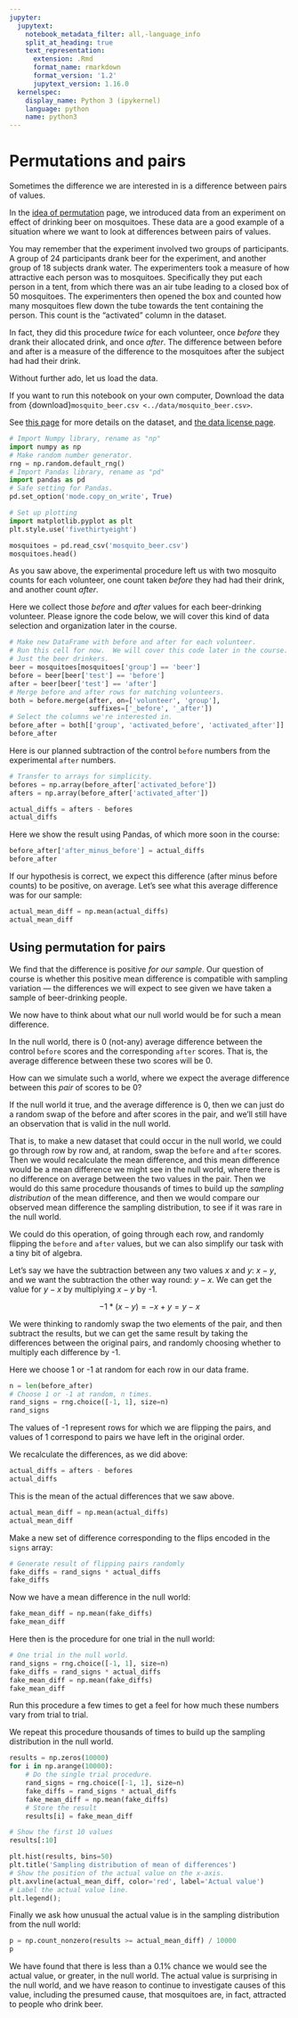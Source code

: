 ```yaml
---
jupyter:
  jupytext:
    notebook_metadata_filter: all,-language_info
    split_at_heading: true
    text_representation:
      extension: .Rmd
      format_name: rmarkdown
      format_version: '1.2'
      jupytext_version: 1.16.0
  kernelspec:
    display_name: Python 3 (ipykernel)
    language: python
    name: python3
---
```


# Permutations and pairs

Sometimes the difference we are interested in is a difference between pairs of values.

In the [idea of permutation](permutation_idea) page, we introduced data from an
experiment on effect of drinking beer on mosquitoes.   These data are a good example of a situation where we want to look at differences between pairs of values.

You may remember that the experiment involved two groups of participants.
A group of 24 participants drank beer for the experiment, and another group of
18 subjects drank water.   The experimenters took a measure of how attractive
each person was to mosquitoes.   Specifically they put each person in a tent,
from which there was an air tube leading to a closed box of 50 mosquitoes.
The experimenters then opened the box and counted how many mosquitoes flew down
the tube towards the tent containing the person.  This count is the "activated"
column in the dataset.

In fact, they did this procedure *twice* for each volunteer, once *before* they
drank their allocated drink, and once *after*.  The difference between before
and after is a measure of the difference to the mosquitoes after the subject
had had their drink.

Without further ado, let us load the data.

If you want to run this notebook on your own computer, Download the data from
{download}`mosquito_beer.csv <../data/mosquito_beer.csv>`.

See [this
page](https://github.com/matthew-brett/datasets/tree/master/mosquito_beer) for
more details on the dataset, and [the data license page](../data/LICENSE).


```python
# Import Numpy library, rename as "np"
import numpy as np
# Make random number generator.
rng = np.random.default_rng()
# Import Pandas library, rename as "pd"
import pandas as pd
# Safe setting for Pandas.
pd.set_option('mode.copy_on_write', True)

# Set up plotting
import matplotlib.pyplot as plt
plt.style.use('fivethirtyeight')
```

```python
mosquitoes = pd.read_csv('mosquito_beer.csv')
mosquitoes.head()
```

As you saw above, the experimental procedure left us with two mosquito counts
for each volunteer, one count taken *before* they had had their drink, and
another count *after*.

Here we collect those *before* and *after* values for each beer-drinking
volunteer.  Please ignore the code below, we will cover this kind of data
selection and organization later in the course.

```python
# Make new DataFrame with before and after for each volunteer.
# Run this cell for now.  We will cover this code later in the course.
# Just the beer drinkers.
beer = mosquitoes[mosquitoes['group'] == 'beer']
before = beer[beer['test'] == 'before']
after = beer[beer['test'] == 'after']
# Merge before and after rows for matching volunteers.
both = before.merge(after, on=['volunteer', 'group'],
                    suffixes=['_before', '_after'])
# Select the columns we're interested in.
before_after = both[['group', 'activated_before', 'activated_after']]
before_after
```

Here is our planned subtraction of the control `before` numbers from the
experimental `after` numbers.

```python
# Transfer to arrays for simplicity.
befores = np.array(before_after['activated_before'])
afters = np.array(before_after['activated_after'])
```

```python
actual_diffs = afters - befores
actual_diffs
```

Here we show the result using Pandas, of which more soon in the course:

```python
before_after['after_minus_before'] = actual_diffs
before_after
```

If our hypothesis is correct, we expect this difference (after minus before
counts) to be positive, on average.  Let's see what this average difference was
for our sample:

```python
actual_mean_diff = np.mean(actual_diffs)
actual_mean_diff
```

## Using permutation for pairs

We find that the difference is positive *for our sample*.   Our question of
course is whether this positive mean difference is compatible with sampling
variation — the differences we will expect to see given we have taken a sample
of beer-drinking people.

We now have to think about what our null world would be for such a mean
difference.

In the null world, there is 0 (not-any) average difference between the control
`before` scores and the corresponding `after` scores.  That is, the average
difference between these two scores will be 0.

How can we simulate such a world, where we expect the average difference
between this *pair* of scores to be 0?

If the null world it true, and the average difference is 0, then we can just do
a random swap of the before and after scores in the pair, and we'll still have
an observation that is valid in the null world.

That is, to make a new dataset that could occur in the null world, we could go
through row by row and, at random, swap the `before` and `after` scores.  Then
we would recalculate the mean difference, and this mean difference would be
a mean difference we might see in the null world, where there is no difference
on average between the two values in the pair.  Then we would do this same
procedure thousands of times to build up the *sampling distribution* of the
mean difference, and then we would compare our observed mean difference the
sampling distribution, to see if it was rare in the null world.

We could do this operation, of going through each row, and randomly flipping
the `before` and `after` values, but we can also simplify our task with a tiny
bit of algebra.

Let's say we have the subtraction between any two values $x$ and $y$: $x - y$, and we want the subtraction the other way round: $y - x$.  We can get the value for $y - x$ by multiplying $x - y$ by -1.

$$
-1 * (x - y) = -x + y = y - x
$$

We were thinking to randomly swap the two elements of the pair, and then
subtract the results, but we can get the same result by taking the differences
between the original pairs, and randomly choosing whether to multiply each
difference by -1.

Here we choose 1 or -1 at random for each row in our data frame.

```python
n = len(before_after)
# Choose 1 or -1 at random, n times.
rand_signs = rng.choice([-1, 1], size=n)
rand_signs
```

The values of -1 represent rows for which we are flipping the pairs, and values
of 1 correspond to pairs we have left in the original order.

We recalculate the differences, as we did above:

```python
actual_diffs = afters - befores
actual_diffs
```

This is the mean of the actual differences that we saw above.

```python
actual_mean_diff = np.mean(actual_diffs)
actual_mean_diff
```

Make a new set of difference corresponding to the flips encoded in the `signs` array:

```python
# Generate result of flipping pairs randomly
fake_diffs = rand_signs * actual_diffs
fake_diffs
```

Now we have a mean difference in the null world:

```python
fake_mean_diff = np.mean(fake_diffs)
fake_mean_diff
```

Here then is the procedure for one trial in the null world:

```python
# One trial in the null world.
rand_signs = rng.choice([-1, 1], size=n)
fake_diffs = rand_signs * actual_diffs
fake_mean_diff = np.mean(fake_diffs)
fake_mean_diff
```

Run this procedure a few times to get a feel for how much these numbers vary from trial to trial.

We repeat this procedure thousands of times to build up the sampling
distribution in the null world.

```python
results = np.zeros(10000)
for i in np.arange(10000):
    # Do the single trial procedure.
    rand_signs = rng.choice([-1, 1], size=n)
    fake_diffs = rand_signs * actual_diffs
    fake_mean_diff = np.mean(fake_diffs)
    # Store the result
    results[i] = fake_mean_diff

# Show the first 10 values
results[:10]
```

```python
plt.hist(results, bins=50)
plt.title('Sampling distribution of mean of differences')
# Show the position of the actual value on the x-axis.
plt.axvline(actual_mean_diff, color='red', label='Actual value')
# Label the actual value line.
plt.legend();
```

Finally we ask how unusual the actual value is in the sampling distribution from the null world:

```python
p = np.count_nonzero(results >= actual_mean_diff) / 10000
p
```

We have found that there is less than a 0.1% chance we would see the actual value, or greater, in the null world.  The actual value is surprising in the null world, and we have reason to continue to investigate causes of this value, including the presumed cause, that mosquitoes are, in fact, attracted to people who drink beer.

